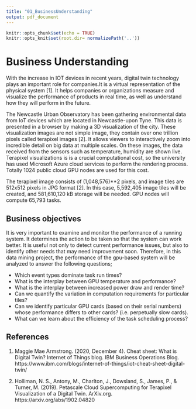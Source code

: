 ```yaml
---
title: "01_BusinessUnderstanding"
output: pdf_document
---
```


```r
knitr::opts_chunk$set(echo = TRUE)
knitr::opts_knit$set(root.dir= normalizePath('..'))
```

# Business Understanding


With the increase in IOT devices in recent years, digital twin technology plays an important role for companies.It is a virtual representation of the physical system [1].
It helps companies or organizations measure and visualize the performance of products in real time, as well as understand how they will perform in the future.

The Newcastle Urban Observatory has been gathering environmental data from IoT devices which are located in Newcastle-upon Tyne. This data is presented in a browser by making a 3D visualization of the city. These visualization images are not simple image, they contain over one trillion pixels called terapixel images [2]. It allows viewers to interactively zoom into incredible detail on big data at multiple scales. On these images, the data received from the sensors such as temperature, humidity are shown live. Terapixel visualizations is is a crucial computational cost, so the university has used Microsoft Azure cloud services to  perform the rendering process. Totally 1024 public cloud GPU nodes are used for this cost. 

The terapixel image  consists of (1,048,576)**2 pixels, and image tiles are 512x512 pixels in JPG format [2]. In this case, 5,592,405 image tiles will be created, and  581,610,120 kB storage will be needed. GPU nodes will compute  65,793 tasks. 



##  Business objectives

It is very important to examine and monitor the performance of a running system. It determines the action to be taken so that the system can work better. It is useful not only to detect current performance issues, but also to identify other needs that may need improvement soon. 
Therefore, in this data mining project, the performance of the gpu-based system will be analyzed to answer the following questions;

* Which event types dominate task run times?
* What is the interplay between GPU temperature and performance?
* What is the interplay between increased power draw and render time?
* Can we quantify the variation in computation requirements for particular tiles?
* Can we identify particular GPU cards (based on their serial numbers) whose performance differs to other cards? (i.e. perpetually slow cards).
* What can we learn about the efficiency of the task scheduling process?

## References

1. Maggie Mae Armstrong. (2020, December 4). Cheat sheet: What is Digital Twin? Internet of Things blog. IBM Business Operations Blog. https://www.ibm.com/blogs/internet-of-things/iot-cheat-sheet-digital-twin/

2. Holliman, N. S., Antony, M., Charlton, J., Dowsland, S., James, P., & Turner, M. (2019). Petascale Cloud Supercomputing for Terapixel Visualization of a Digital Twin. ArXiv.org. https://arxiv.org/abs/1902.04820
